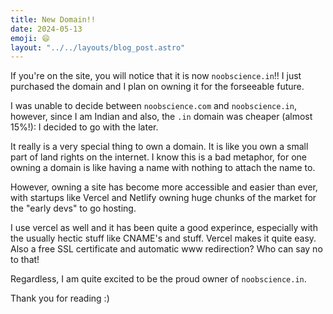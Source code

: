 ```yaml
---
title: New Domain!! 
date: 2024-05-13
emoji: 😄
layout: "../../layouts/blog_post.astro"
---
```


If you're on the site, you will notice that it is now `noobscience.in`!!
I just purchased the domain and I plan on owning it for the forseeable future.

I was unable to decide between `noobscience.com` and `noobscience.in`, however, since I am 
Indian and also, the `.in` domain was cheaper (almost 15%!): I decided to go with the later.

It really is a very special thing to own a domain. It is like you own a small part of land rights on the 
internet. I know this is a bad metaphor, for one owning a domain is like having a name with nothing
to attach the name to.

However, owning a site has become more accessible and easier than ever, with startups like Vercel
and Netlify owning huge chunks of the market for the "early devs" to go hosting.

I use vercel as well and it has been quite a good experince, especially with the usually hectic stuff like
CNAME's and stuff. Vercel makes it quite easy. Also a free SSL certificate and automatic www redirection?
Who can say no to that!

Regardless, I am quite excited to be the proud owner of `noobscience.in`. 

Thank you for reading :)
